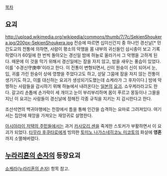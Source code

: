 [[목차]]

== 요괴 == 
http://upload.wikimedia.org/wikipedia/commons/thumb/7/7c/SekienShoukera.jpg/200px-SekienShoukera.jpg
전승에 따르면 십이신간지 중 하나인 경신날[* 민간도교의 전통에 의하면, 사람이 평소의 악행을 몸 내부의 귀신들인 삼시충이 보고 기록하였다가 60일에 한 번씩 돌아오는 경신일 밤에 하늘로 올라가서 그 악행을 고하게 된다. 때문에 이 것을 막기 위해서 경신일에는 잠을 자지 않고, 밤을 새우는 풍습이 있었다. 이를 '수경신守庚申'이라고 한다. 이 전통이 변형되면서, 신이 원숭이 신이 되어서 눈, 입, 귀를 가린 원숭이 상에 영향을 주었다고도 하고, 섣달 그뭄에 잠을 자지 않는 전통이 생기기도 하고, 이를 대신하는 요괴가 생성되기도했는데 쇼케라가 그 후자이다.] 밤에 악행하는 사람들을 감시하기 위해 하늘에서 내려온다는 [[일본]]의 [[요괴]]. 쇼우케라라고도 한다. 갈고리 손톱에 손가락이 세 개이고 눈이 부리부리하며 몸이 푸르고 몽둥이나 그믈을 지닌 이 요괴는 사람들이 경신날에 정해진 각종 규칙을 지키는 지 감시한다고 한다.

조산석연의 백귀야행에는 천장에서 틈을 통해 인간을 습격하는 요마로 그려져있다. 여기서는 집안에 재앙을 가져오는 재앙귀로 설명한다.

[[아시아라이 저택의 주민들]]에서는 과거 [[카사모리 센]]을 죽게한 스토커가 부활하면서 이 요괴가 되었다. [[타무라 후쿠타로]]에게 빙의한 [[토미노 나가스네히코노 미코토]]의 화살에 '''영혼'''까지 소멸해버렸다.

== [[누라리횬의 손자]]의 등장요괴 == 
[[쇼케라(누라리횬의 손자)]] 항목 참고.
